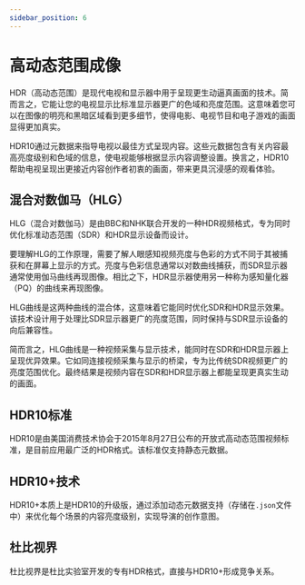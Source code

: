 ```yaml
---
sidebar_position: 6
---
```


# 高动态范围成像

HDR（高动态范围）是现代电视和显示器中用于呈现更生动逼真画面的技术。简而言之，它能让您的电视显示比标准显示器更广的色域和亮度范围。这意味着您可以在图像的明亮和黑暗区域看到更多细节，使得电影、电视节目和电子游戏的画面显得更加真实。

HDR10通过元数据来指导电视以最佳方式呈现内容。这些元数据包含有关内容最高亮度级别和色域的信息，使电视能够根据显示内容调整设置。换言之，HDR10帮助电视呈现出更接近内容创作者初衷的画面，带来更具沉浸感的观看体验。

## 混合对数伽马（HLG）

HLG（混合对数伽马）是由BBC和NHK联合开发的一种HDR视频格式，专为同时优化标准动态范围（SDR）和HDR显示设备而设计。

要理解HLG的工作原理，需要了解人眼感知视频亮度与色彩的方式不同于其被捕获和在屏幕上显示的方式。亮度与色彩信息通常以对数曲线捕获，而SDR显示器通常使用伽马曲线再现图像。相比之下，HDR显示器使用另一种称为感知量化器（PQ）的曲线来再现图像。

HLG曲线是这两种曲线的混合体，这意味着它能同时优化SDR和HDR显示效果。该技术设计用于处理比SDR显示器更广的亮度范围，同时保持与SDR显示设备的向后兼容性。

简而言之，HLG曲线是一种视频采集与显示技术，能同时在SDR和HDR显示器上呈现优异效果。它如同连接视频采集与显示的桥梁，专为比传统SDR视频更广的亮度范围优化。最终结果是视频内容在SDR和HDR显示器上都能呈现更真实生动的画面。

## HDR10标准

HDR10是由美国消费技术协会于2015年8月27日公布的开放式高动态范围视频标准，是目前应用最广泛的HDR格式。该标准仅支持静态元数据。

## HDR10+技术

HDR10+本质上是HDR10的升级版，通过添加动态元数据支持（存储在``.json``文件中）来优化每个场景的内容亮度级别，实现导演的创作意图。

## 杜比视界

杜比视界是杜比实验室开发的专有HDR格式，直接与HDR10+形成竞争关系。